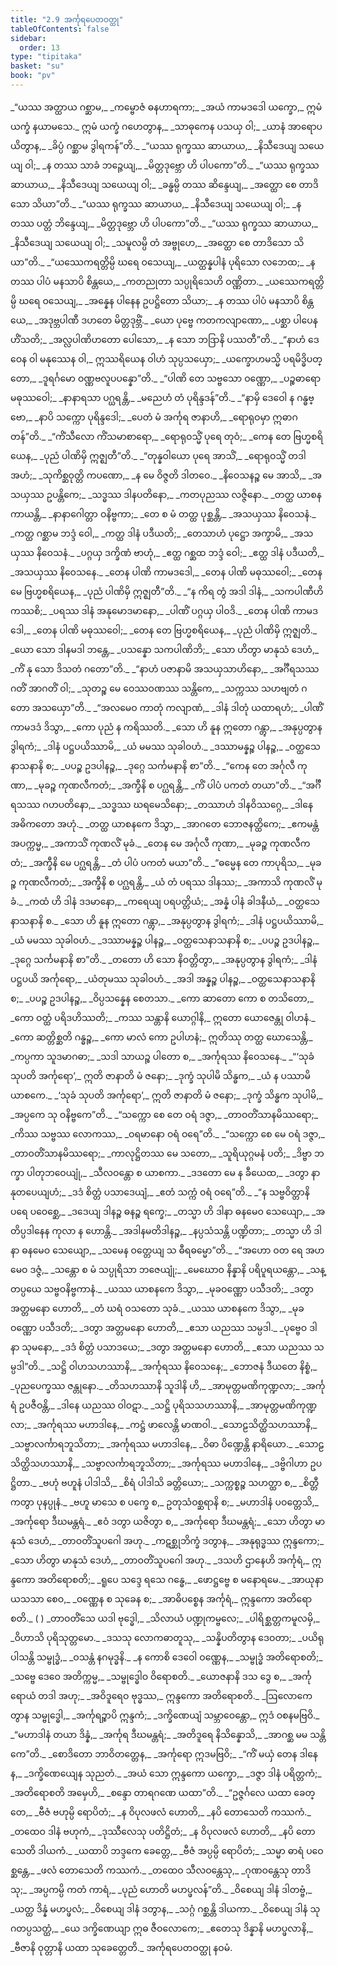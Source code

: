 ```yaml
---
title: "2.9 အင်္ကုရပေတဝတ္ထု"
tableOfContents: false
sidebar:
  order: 13
type: "tipitaka"
basket: "su"
book: "pv"
---
```



<DynamicBreadcrumb />

<Division number="257" book="pv">

<Paragraph number="281" type="verses" book="pv">
_“ယဿ အတ္ထာယ ဂစ္ဆာမ,_  
_ကမ္ဗောဇံ ဓနဟာရကာ;_  
_အယံ ကာမဒဒေါ ယက္ခော,_  
ဣမံ ယက္ခံ နယာမသေ._  

</Paragraph>

</Division>
<Division number="258" book="pv">

<Paragraph number="282" type="verses" book="pv">
ဣမံ ယက္ခံ ဂဟေတွာန,_  
_သာဓုကေန ပသယှ ဝါ;_  
_ယာနံ အာရောပယိတွာန,_  
_ခိပ္ပံ ဂစ္ဆာမ ဒွါရကန်”တိ._  

</Paragraph>

</Division>
<Division number="259" book="pv">

<Paragraph number="283" type="verses" book="pv">
_“ယဿ ရုက္ခဿ ဆာယာယ,_  
_နိသီဒေယျ သယေယျ ဝါ;_  
_န တဿ သာခံ ဘဉ္ဇေယျ,_  
_မိတ္တဒုဗ္ဘော ဟိ ပါပကော”တိ._  

</Paragraph>

</Division>
<Division number="260" book="pv">

<Paragraph number="284" type="verses" book="pv">
_“ယဿ ရုက္ခဿ ဆာယာယ,_  
_နိသီဒေယျ သယေယျ ဝါ;_  
_ခန္ဓမ္ပိ တဿ ဆိန္ဒေယျ,_  
_အတ္ထော စေ တာဒိသော သိယာ”တိ._  

</Paragraph>

</Division>
<Division number="261" book="pv">

<Paragraph number="285" type="verses" book="pv">
_“ယဿ ရုက္ခဿ ဆာယာယ,_  
_နိသီဒေယျ သယေယျ ဝါ;_  
_န တဿ ပတ္တံ ဘိန္ဒေယျ,_  
_မိတ္တဒုဗ္ဘော ဟိ ပါပကော”တိ._  

</Paragraph>

</Division>
<Division number="262" book="pv">

<Paragraph number="286" type="verses" book="pv">
_“ယဿ ရုက္ခဿ ဆာယာယ,_  
_နိသီဒေယျ သယေယျ ဝါ;_  
_သမူလမ္ပိ တံ အဗ္ဗုဟေ,_  
_အတ္ထော စေ တာဒိသော သိယာ”တိ._  

</Paragraph>

</Division>
<Division number="263" book="pv">

<Paragraph number="287" type="verses" book="pv">
_“ယဿေကရတ္တိမ္ပိ ဃရေ ဝသေယျ,_  
_ယတ္ထန္နပါနံ ပုရိသော လဘေထ;_  
_န တဿ ပါပံ မနသာပိ စိန္တယေ,_  
_ကတညုတာ သပ္ပုရိသေဟိ ဝဏ္ဏိတာ._  

</Paragraph>

</Division>
<Division number="264" book="pv">

<Paragraph number="288" type="verses" book="pv">
_ယဿေကရတ္တိမ္ပိ ဃရေ ဝသေယျ,_  
_အန္နေန ပါနေန ဥပဋ္ဌိတော သိယာ;_  
_န တဿ ပါပံ မနသာပိ စိန္တယေ,_  
_အဒုဗ္ဘပါဏီ ဒဟတေ မိတ္တဒုဗ္ဘိံ._  

</Paragraph>

</Division>
<Division number="265" book="pv">

<Paragraph number="289" type="verses" book="pv">
_ယော ပုဗ္ဗေ ကတကလျာဏော,_  
_ပစ္ဆာ ပါပေန ဟိံသတိ;_  
_အလ္လပါဏိဟတော ပေါသော,_  
_န သော ဘဒြာနိ ပဿတီ”တိ._  

</Paragraph>

</Division>
<Division number="266" book="pv">

<Paragraph number="290" type="verses" book="pv">
_“နာဟံ ဒေဝေန ဝါ မနုဿေန ဝါ,_  
ဣဿရိယေန ဝါဟံ သုပ္ပသယှော;_  
_ယက္ခောဟမသ္မိ ပရမိဒ္ဓိပတ္တော,_  
_ဒူရင်္ဂမော ဝဏ္ဏဗလူပပန္နော”တိ._  

</Paragraph>

</Division>
<Division number="267" book="pv">

<Paragraph number="291" type="verses" book="pv">
_“ပါဏိ တေ သဗ္ဗသော ဝဏ္ဏော,_  
_ပဉ္စဓာရော မဓုဿဝေါ;_  
_နာနာရသာ ပဂ္ဃရန္တိ,_  
_မညေဟံ တံ ပုရိန္ဒဒန်”တိ._  

</Paragraph>

</Division>
<Division number="268" book="pv">

<Paragraph number="292" type="verses" book="pv">
_“နာမှိ ဒေဝေါ န ဂန္ဓဗ္ဗော,_  
_နာပိ သက္ကော ပုရိန္ဒဒေါ;_  
_ပေတံ မံ အင်္ကုရ ဇာနာဟိ,_  
_ရောရုဝမှာ ဣဓာဂတန်”တိ._  

</Paragraph>

</Division>
<Division number="269" book="pv">

<Paragraph number="293" type="verses" book="pv">
_“ကိံသီလော ကိံသမာစာရော,_  
_ရောရုဝသ္မိံ ပုရေ တုဝံ;_  
_ကေန တေ ဗြဟ္မစရိယေန,_  
_ပုညံ ပါဏိမှိ ဣဇ္ဈတီ”တိ._  

</Paragraph>

</Division>
<Division number="270" book="pv">

<Paragraph number="294" type="verses" book="pv">
_“တုန္နဝါယော ပုရေ အာသိံ,_  
_ရောရုဝသ္မိံ တဒါ အဟံ;_  
_သုကိစ္ဆဝုတ္တိ ကပဏော,_  
_န မေ ဝိဇ္ဇတိ ဒါတဝေ._  

</Paragraph>

</Division>
<Division number="271" book="pv">

<Paragraph number="295" type="verses" book="pv">
_နိဝေသနဉ္စ မေ အာသိ,_  
_အသယှဿ ဥပန္တိကေ;_  
_သဒ္ဓဿ ဒါနပတိနော,_  
_ကတပုညဿ လဇ္ဇိနော._  

</Paragraph>

</Division>
<Division number="272" book="pv">

<Paragraph number="296" type="verses" book="pv">
_တတ္ထ ယာစနကာယန္တိ,_  
_နာနာဂေါတ္တာ ဝနိဗ္ဗကာ;_  
_တေ စ မံ တတ္ထ ပုစ္ဆန္တိ,_  
_အသယှဿ နိဝေသနံ._  

</Paragraph>

</Division>
<Division number="273" book="pv">

<Paragraph number="297" type="verses" book="pv">
_ကတ္ထ ဂစ္ဆာမ ဘဒ္ဒံ ဝေါ,_  
_ကတ္ထ ဒါနံ ပဒီယတိ;_  
_တေသာဟံ ပုဋ္ဌော အက္ခာမိ,_  
_အသယှဿ နိဝေသနံ._  

</Paragraph>

</Division>
<Division number="274" book="pv">

<Paragraph number="298" type="verses" book="pv">
_ပဂ္ဂယှ ဒက္ခိဏံ ဗာဟုံ,_  
_ဧတ္ထ ဂစ္ဆထ ဘဒ္ဒံ ဝေါ;_  
_ဧတ္ထ ဒါနံ ပဒီယတိ,_  
_အသယှဿ နိဝေသနေ._  

</Paragraph>

</Division>
<Division number="275" book="pv">

<Paragraph number="299" type="verses" book="pv">
_တေန ပါဏိ ကာမဒဒေါ,_  
_တေန ပါဏိ မဓုဿဝေါ;_  
_တေန မေ ဗြဟ္မစရိယေန,_  
_ပုညံ ပါဏိမှိ ဣဇ္ဈတီ”တိ._  

</Paragraph>

</Division>
<Division number="276" book="pv">

<Paragraph number="300" type="verses" book="pv">
_“န ကိရ တွံ အဒါ ဒါနံ,_  
_သကပါဏီဟိ ကဿစိ;_  
_ပရဿ ဒါနံ အနုမောဒမာနော,_  
_ပါဏိံ ပဂ္ဂယှ ပါဝဒိ._  

</Paragraph>

</Division>
<Division number="277" book="pv">

<Paragraph number="301" type="verses" book="pv">
_တေန ပါဏိ ကာမဒဒေါ,_  
_တေန ပါဏိ မဓုဿဝေါ;_  
_တေန တေ ဗြဟ္မစရိယေန,_  
_ပုညံ ပါဏိမှိ ဣဇ္ဈတိ._  

</Paragraph>

</Division>
<Division number="278" book="pv">

<Paragraph number="302" type="verses" book="pv">
_ယော သော ဒါနမဒါ ဘန္တေ,_  
_ပသန္နော သကပါဏိဘိ;_  
_သော ဟိတွာ မာနုသံ ဒေဟံ,_  
_ကိံ နု သော ဒိသတံ ဂတော”တိ._  

</Paragraph>

</Division>
<Division number="279" book="pv">

<Paragraph number="303" type="verses" book="pv">
_“နာဟံ ပဇာနာမိ အသယှသာဟိနော,_  
_အင်္ဂီရသဿ ဂတိံ အာဂတိံ ဝါ;_  
_သုတဉ္စ မေ ဝေဿဝဏဿ သန္တိကေ,_  
_သက္ကဿ သဟဗျတံ ဂတော အသယှော”တိ._  

</Paragraph>

</Division>
<Division number="280" book="pv">

<Paragraph number="304" type="verses" book="pv">
_“အလမေဝ ကာတုံ ကလျာဏံ,_  
_ဒါနံ ဒါတုံ ယထာရဟံ;_  
_ပါဏိံ ကာမဒဒံ ဒိသွာ,_  
_ကော ပုညံ န ကရိဿတိ._  

</Paragraph>

</Division>
<Division number="281" book="pv">

<Paragraph number="305" type="verses" book="pv">
_သော ဟိ နူန ဣတော ဂန္တွာ,_  
_အနုပ္ပတွာန ဒွါရကံ;_  
_ဒါနံ ပဋ္ဌပယိဿာမိ,_  
_ယံ မမဿ သုခါဝဟံ._  

</Paragraph>

</Division>
<Division number="282" book="pv">

<Paragraph number="306" type="verses" book="pv">
_ဒဿာမန္နဉ္စ ပါနဉ္စ,_  
_ဝတ္ထသေနာသနာနိ စ;_  
_ပပဉ္စ ဥဒပါနဉ္စ,_  
_ဒုဂ္ဂေ သင်္ကမနာနိ စာ”တိ._  

</Paragraph>

</Division>
<Division number="283" book="pv">

<Paragraph number="307" type="verses" book="pv">
_“ကေန တေ အင်္ဂုလီ ကုဏာ,_  
_မုခဉ္စ ကုဏလီကတံ;_  
_အက္ခီနိ စ ပဂ္ဃရန္တိ,_  
_ကိံ ပါပံ ပကတံ တယာ”တိ._  

</Paragraph>

</Division>
<Division number="284" book="pv">

<Paragraph number="308" type="verses" book="pv">
_“အင်္ဂီရသဿ ဂဟပတိနော,_  
_သဒ္ဓဿ ဃရမေသိနော;_  
_တဿာဟံ ဒါနဝိဿဂ္ဂေ,_  
_ဒါနေ အဓိကတော အဟုံ._  

</Paragraph>

</Division>
<Division number="285" book="pv">

<Paragraph number="309" type="verses" book="pv">
_တတ္ထ ယာစနကေ ဒိသွာ,_  
_အာဂတေ ဘောဇနတ္ထိကေ;_  
_ဧကမန္တံ အပက္ကမ္မ,_  
_အကာသိံ ကုဏလိံ မုခံ._  

</Paragraph>

</Division>
<Division number="286" book="pv">

<Paragraph number="310" type="verses" book="pv">
_တေန မေ အင်္ဂုလီ ကုဏာ,_  
_မုခဉ္စ ကုဏလီကတံ;_  
_အက္ခီနိ မေ ပဂ္ဃရန္တိ,_  
_တံ ပါပံ ပကတံ မယာ”တိ._  

</Paragraph>

</Division>
<Division number="287" book="pv">

<Paragraph number="311" type="verses" book="pv">
_“ဓမ္မေန တေ ကာပုရိသ,_  
_မုခဉ္စ ကုဏလီကတံ;_  
_အက္ခီနိ စ ပဂ္ဃရန္တိ,_  
_ယံ တံ ပရဿ ဒါနဿ;_  
_အကာသိ ကုဏလိံ မုခံ._  

</Paragraph>

</Division>
<Division number="288" book="pv">

<Paragraph number="312" type="verses" book="pv">
_ကထံ ဟိ ဒါနံ ဒဒမာနော,_  
_ကရေယျ ပရပတ္တိယံ;_  
_အန္နံ ပါနံ ခါဒနီယံ,_  
_ဝတ္ထသေနာသနာနိ စ._  

</Paragraph>

</Division>
<Division number="289" book="pv">

<Paragraph number="313" type="verses" book="pv">
_သော ဟိ နူန ဣတော ဂန္တွာ,_  
_အနုပ္ပတွာန ဒွါရကံ;_  
_ဒါနံ ပဋ္ဌပယိဿာမိ,_  
_ယံ မမဿ သုခါဝဟံ._  

</Paragraph>

</Division>
<Division number="290" book="pv">

<Paragraph number="314" type="verses" book="pv">
_ဒဿာမန္နဉ္စ ပါနဉ္စ,_  
_ဝတ္ထသေနာသနာနိ စ;_  
_ပပဉ္စ ဥဒပါနဉ္စ,_  
_ဒုဂ္ဂေ သင်္ကမနာနိ စာ”တိ._  

</Paragraph>

</Division>
<Division number="291" book="pv">

<Paragraph number="315" type="verses" book="pv">
_တတော ဟိ သော နိဝတ္တိတွာ,_  
_အနုပ္ပတွာန ဒွါရကံ;_  
_ဒါနံ ပဋ္ဌပယိ အင်္ကုရော,_  
_ယံတုမဿ သုခါဝဟံ._  

</Paragraph>

</Division>
<Division number="292" book="pv">

<Paragraph number="316" type="verses" book="pv">
_အဒါ အန္နဉ္စ ပါနဉ္စ,_  
_ဝတ္ထသေနာသနာနိ စ;_  
_ပပဉ္စ ဥဒပါနဉ္စ,_  
_ဝိပ္ပသန္နေန စေတသာ._  

</Paragraph>

</Division>
<Division number="293" book="pv">

<Paragraph number="317" type="verses" book="pv">
_ကော ဆာတော ကော စ တသိတော,_  
_ကော ဝတ္ထံ ပရိဒဟိဿတိ;_  
_ကဿ သန္တာနိ ယောဂ္ဂါနိ,_  
ဣတော ယောဇေန္တု ဝါဟနံ._  

</Paragraph>

</Division>
<Division number="294" book="pv">

<Paragraph number="318" type="verses" book="pv">
_ကော ဆတ္တိစ္ဆတိ ဂန္ဓဉ္စ,_  
_ကော မာလံ ကော ဥပါဟနံ;_  
ဣတိဿု တတ္ထ ဃောသေန္တိ,_  
_ကပ္ပကာ သူဒမာဂဓာ;_  
_သဒါ သာယဉ္စ ပါတော စ,_  
_အင်္ကုရဿ နိဝေသနေ._  

</Paragraph>

</Division>
<Division number="295" book="pv">

<Paragraph number="319" type="verses" book="pv">
_“‘သုခံ သုပတိ အင်္ကုရော’,_  
ဣတိ ဇာနာတိ မံ ဇနော;_  
_ဒုက္ခံ သုပါမိ သိန္ဓက,_  
_ယံ န ပဿာမိ ယာစကေ._  

</Paragraph>

</Division>
<Division number="296" book="pv">

<Paragraph number="320" type="verses" book="pv">
_‘သုခံ သုပတိ အင်္ကုရော’,_  
ဣတိ ဇာနာတိ မံ ဇနော;_  
_ဒုက္ခံ သိန္ဓက သုပါမိ,_  
_အပ္ပကေ သု ဝနိဗ္ဗကေ”တိ._  

</Paragraph>

</Division>
<Division number="297" book="pv">

<Paragraph number="321" type="verses" book="pv">
_“သက္ကော စေ တေ ဝရံ ဒဇ္ဇာ,_  
_တာဝတိံသာနမိဿရော;_  
_ကိဿ သဗ္ဗဿ လောကဿ,_  
_ဝရမာနော ဝရံ ဝရေ”တိ._  

</Paragraph>

</Division>
<Division number="298" book="pv">

<Paragraph number="322" type="verses" book="pv">
_“သက္ကော စေ မေ ဝရံ ဒဇ္ဇာ,_  
_တာဝတိံသာနမိဿရော;_  
_ကာလုဋ္ဌိတဿ မေ သတော,_  
_သူရိယုဂ္ဂမနံ ပတိ;_  
_ဒိဗ္ဗာ ဘက္ခာ ပါတုဘဝေယျုံ,_  
_သီလဝန္တော စ ယာစကာ._  

</Paragraph>

</Division>
<Division number="299" book="pv">

<Paragraph number="323" type="verses" book="pv">
_ဒဒတော မေ န ခီယေထ,_  
_ဒတွာ နာနုတပေယျဟံ;_  
_ဒဒံ စိတ္တံ ပသာဒေယျံ,_  
_ဧတံ သက္ကံ ဝရံ ဝရေ”တိ._  

</Paragraph>

</Division>
<Division number="300" book="pv">

<Paragraph number="324" type="verses" book="pv">
_“န သဗ္ဗဝိတ္တာနိ ပရေ ပဝေစ္ဆေ,_  
_ဒဒေယျ ဒါနဉ္စ ဓနဉ္စ ရက္ခေ;_  
_တသ္မာ ဟိ ဒါနာ ဓနမေဝ သေယျော,_  
_အတိပ္ပဒါနေန ကုလာ န ဟောန္တိ._  

</Paragraph>

</Division>
<Division number="301" book="pv">

<Paragraph number="325" type="verses" book="pv">
_အဒါနမတိဒါနဉ္စ,_  
_နပ္ပသံသန္တိ ပဏ္ဍိတာ;_  
_တသ္မာ ဟိ ဒါနာ ဓနမေဝ သေယျော,_  
_သမေန ဝတ္တေယျ သ ဓီရဓမ္မော”တိ._  

</Paragraph>

</Division>
<Division number="302" book="pv">

<Paragraph number="326" type="verses" book="pv">
_“အဟော ဝတ ရေ အဟမေဝ ဒဇ္ဇံ,_  
_သန္တော စ မံ သပ္ပုရိသာ ဘဇေယျုံ;_  
_မေဃောဝ နိန္နာနိ ပရိပူရယန္တော,_  
_သန္တပ္ပယေ သဗ္ဗဝနိဗ္ဗကာနံ._  

</Paragraph>

</Division>
<Division number="303" book="pv">

<Paragraph number="327" type="verses" book="pv">
_ယဿ ယာစနကေ ဒိသွာ,_  
_မုခဝဏ္ဏော ပသီဒတိ;_  
_ဒတွာ အတ္တမနော ဟောတိ,_  
_တံ ဃရံ ဝသတော သုခံ._  

</Paragraph>

</Division>
<Division number="304" book="pv">

<Paragraph number="328" type="verses" book="pv">
_ယဿ ယာစနကေ ဒိသွာ,_  
_မုခဝဏ္ဏော ပသီဒတိ;_  
_ဒတွာ အတ္တမနော ဟောတိ,_  
_ဧသာ ယညဿ သမ္ပဒါ._  

</Paragraph>

</Division>
<Division number="305" book="pv">

<Paragraph number="329" type="verses" book="pv">
_ပုဗ္ဗေဝ ဒါနာ သုမနော,_  
_ဒဒံ စိတ္တံ ပသာဒယေ;_  
_ဒတွာ အတ္တမနော ဟောတိ,_  
_ဧသာ ယညဿ သမ္ပဒါ”တိ._  

</Paragraph>

</Division>
<Division number="306" book="pv">

<Paragraph number="330" type="verses" book="pv">
_သဋ္ဌိ ဝါဟသဟဿာနိ,_  
_အင်္ကုရဿ နိဝေသနေ;_  
_ဘောဇနံ ဒီယတေ နိစ္စံ,_  
_ပုညပေက္ခဿ ဇန္တုနော._  

</Paragraph>

</Division>
<Division number="307" book="pv">

<Paragraph number="331" type="verses" book="pv">
_တိသဟဿာနိ သူဒါနိ ဟိ,_  
_အာမုတ္တမဏိကုဏ္ဍလာ;_  
_အင်္ကုရံ ဥပဇီဝန္တိ,_  
_ဒါနေ ယညဿ ဝါဝဋာ._  

</Paragraph>

</Division>
<Division number="308" book="pv">

<Paragraph number="332" type="verses" book="pv">
_သဋ္ဌိ ပုရိသသဟဿာနိ,_  
_အာမုတ္တမဏိကုဏ္ဍလာ;_  
_အင်္ကုရဿ မဟာဒါနေ,_  
_ကဋ္ဌံ ဖာလေန္တိ မာဏဝါ._  

</Paragraph>

</Division>
<Division number="309" book="pv">

<Paragraph number="333" type="verses" book="pv">
_သောဠသိတ္ထိသဟဿာနိ,_  
_သဗ္ဗာလင်္ကာရဘူသိတာ;_  
_အင်္ကုရဿ မဟာဒါနေ,_  
_ဝိဓာ ပိဏ္ဍေန္တိ နာရိယော._  

</Paragraph>

</Division>
<Division number="310" book="pv">

<Paragraph number="334" type="verses" book="pv">
_သောဠသိတ္ထိသဟဿာနိ,_  
_သဗ္ဗာလင်္ကာရဘူသိတာ;_  
_အင်္ကုရဿ မဟာဒါနေ,_  
_ဒဗ္ဗိဂါဟာ ဥပဋ္ဌိတာ._  

</Paragraph>

</Division>
<Division number="311" book="pv">

<Paragraph number="335" type="verses" book="pv">
_ဗဟုံ ဗဟူနံ ပါဒါသိ,_  
_စိရံ ပါဒါသိ ခတ္တိယော;_  
_သက္ကစ္စဉ္စ သဟတ္ထာ စ,_  
_စိတ္တီကတွာ ပုနပ္ပုနံ._  

</Paragraph>

</Division>
<Division number="312" book="pv">

<Paragraph number="336" type="verses" book="pv">
_ဗဟူ မာသေ စ ပက္ခေ စ,_  
ဥတုသံဝစ္ဆရာနိ စ;_  
_မဟာဒါနံ ပဝတ္တေသိ,_  
_အင်္ကုရော ဒီဃမန္တရံ._  

</Paragraph>

</Division>
<Division number="313" book="pv">

<Paragraph number="337" type="verses" book="pv">
_ဧဝံ ဒတွာ ယဇိတွာ စ,_  
_အင်္ကုရော ဒီဃမန္တရံ;_  
_သော ဟိတွာ မာနုသံ ဒေဟံ,_  
_တာဝတိံသူပဂေါ အဟု._  

</Paragraph>

</Division>
<Division number="314" book="pv">

<Paragraph number="338" type="verses" book="pv">
_ကဋစ္ဆုဘိက္ခံ ဒတွာန,_  
_အနုရုဒ္ဓဿ ဣန္ဒကော;_  
_သော ဟိတွာ မာနုသံ ဒေဟံ,_  
_တာဝတိံသူပဂေါ အဟု._  

</Paragraph>

</Division>
<Division number="315" book="pv">

<Paragraph number="339" type="verses" book="pv">
_ဒသဟိ ဌာနေဟိ အင်္ကုရံ,_  
ဣန္ဒကော အတိရောစတိ;_  
_ရူပေ သဒ္ဒေ ရသေ ဂန္ဓေ,_  
_ဖောဋ္ဌဗ္ဗေ စ မနောရမေ._  

</Paragraph>

</Division>
<Division number="316" book="pv">

<Paragraph number="340" type="verses" book="pv">
_အာယုနာ ယသသာ စေဝ,_  
_ဝဏ္ဏေန စ သုခေန စ;_  
_အာဓိပစ္စေန အင်္ကုရံ,_  
ဣန္ဒကော အတိရောစတိ._  

</Paragraph>

<Paragraph number="341" book="pv">
( )
</Paragraph>

</Division>
<Division number="317" book="pv">

<Paragraph number="342" type="verses" book="pv">
_တာဝတိံသေ ယဒါ ဗုဒ္ဓေါ,_  
_သိလာယံ ပဏ္ဍုကမ္ဗလေ;_  
_ပါရိစ္ဆတ္တကမူလမှိ,_  
_ဝိဟာသိ ပုရိသုတ္တမော._  

</Paragraph>

</Division>
<Division number="318" book="pv">

<Paragraph number="343" type="verses" book="pv">
_ဒသသု လောကဓာတူသု,_  
_သန္နိပတိတွာန ဒေဝတာ;_  
_ပယိရုပါသန္တိ သမ္ဗုဒ္ဓံ,_  
_ဝသန္တံ နဂမုဒ္ဓနိ._  

</Paragraph>

</Division>
<Division number="319" book="pv">

<Paragraph number="344" type="verses" book="pv">
_န ကောစိ ဒေဝေါ ဝဏ္ဏေန,_  
_သမ္ဗုဒ္ဓံ အတိရောစတိ;_  
_သဗ္ဗေ ဒေဝေ အတိက္ကမ္မ,_  
_သမ္ဗုဒ္ဓေါဝ ဝိရောစတိ._  

</Paragraph>

</Division>
<Division number="320" book="pv">

<Paragraph number="345" type="verses" book="pv">
_ယောဇနာနိ ဒသ ဒွေ စ,_  
_အင်္ကုရောယံ တဒါ အဟု;_  
_အဝိဒူရေဝ ဗုဒ္ဓဿ,_  
ဣန္ဒကော အတိရောစတိ._  

</Paragraph>

</Division>
<Division number="321" book="pv">

<Paragraph number="346" type="verses" book="pv">
_ဩလောကေတွာန သမ္ဗုဒ္ဓေါ,_  
_အင်္ကုရဉ္စာပိ ဣန္ဒကံ;_  
_ဒက္ခိဏေယျံ သမ္ဘာဝေန္တော,_  
ဣဒံ ဝစနမဗြဝိ._  

</Paragraph>

</Division>
<Division number="322" book="pv">

<Paragraph number="347" type="verses" book="pv">
_“မဟာဒါနံ တယာ ဒိန္နံ,_  
_အင်္ကုရ ဒီဃမန္တရံ;_  
_အတိဒူရေ နိသိန္နောသိ,_  
_အာဂစ္ဆ မမ သန္တိကေ”တိ._  

</Paragraph>

</Division>
<Division number="323" book="pv">

<Paragraph number="348" type="verses" book="pv">
_စောဒိတော ဘာဝိတတ္တေန,_  
_အင်္ကုရော ဣဒမဗြဝိ;_  
_“ကိံ မယှံ တေန ဒါနေန,_  
_ဒက္ခိဏေယျေန သုညတံ._  

</Paragraph>

</Division>
<Division number="324" book="pv">

<Paragraph number="349" type="verses" book="pv">
_အယံ သော ဣန္ဒကော ယက္ခော,_  
_ဒဇ္ဇာ ဒါနံ ပရိတ္တကံ;_  
_အတိရောစတိ အမှေဟိ,_  
_စန္ဒော တာရဂဏေ ယထာ”တိ._  

</Paragraph>

</Division>
<Division number="325" book="pv">

<Paragraph number="350" type="verses" book="pv">
_“ဥဇ္ဇင်္ဂလေ ယထာ ခေတ္တေ,_  
_ဗီဇံ ဗဟုမ္ပိ ရောပိတံ;_  
_န ဝိပုလဖလံ ဟောတိ,_  
_နပိ တောသေတိ ကဿကံ._  

</Paragraph>

</Division>
<Division number="326" book="pv">

<Paragraph number="351" type="verses" book="pv">
_တထေဝ ဒါနံ ဗဟုကံ,_  
_ဒုဿီလေသု ပတိဋ္ဌိတံ;_  
_န ဝိပုလဖလံ ဟောတိ,_  
_နပိ တောသေတိ ဒါယကံ._  

</Paragraph>

</Division>
<Division number="327" book="pv">

<Paragraph number="352" type="verses" book="pv">
_ယထာပိ ဘဒ္ဒကေ ခေတ္တေ,_  
_ဗီဇံ အပ္ပမ္ပိ ရောပိတံ;_  
_သမ္မာ ဓာရံ ပဝေစ္ဆန္တေ,_  
_ဖလံ တောသေတိ ကဿကံ._  

</Paragraph>

</Division>
<Division number="328" book="pv">

<Paragraph number="353" type="verses" book="pv">
_တထေဝ သီလဝန္တေသု,_  
_ဂုဏဝန္တေသု တာဒိသု;_  
_အပ္ပကမ္ပိ ကတံ ကာရံ,_  
_ပုညံ ဟောတိ မဟပ္ဖလန်”တိ._  

</Paragraph>

</Division>
<Division number="329" book="pv">

<Paragraph number="354" type="verses" book="pv">
_ဝိစေယျ ဒါနံ ဒါတဗ္ဗံ,_  
_ယတ္ထ ဒိန္နံ မဟပ္ဖလံ;_  
_ဝိစေယျ ဒါနံ ဒတွာန,_  
_သဂ္ဂံ ဂစ္ဆန္တိ ဒါယကာ._  

</Paragraph>

</Division>
<Division number="330" book="pv">

<Paragraph number="355" type="verses" book="pv">
_ဝိစေယျ ဒါနံ သုဂတပ္ပသတ္ထံ,_  
_ယေ ဒက္ခိဏေယျာ ဣဓ ဇီဝလောကေ;_  
_ဧတေသု ဒိန္နာနိ မဟပ္ဖလာနိ,_  
_ဗီဇာနိ ဝုတ္တာနိ ယထာ သုခေတ္တေတိ._  


</Paragraph>
</Division>

<Paragraph number="356" type="center" book="pv">
အင်္ကုရပေတဝတ္ထု နဝမံ.
</Paragraph>